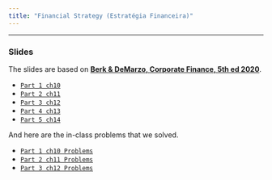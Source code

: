 ```yaml
---
title: "Financial Strategy (Estratégia Financeira)"
---
```


___

###  Slides

The slides are based on [**Berk & DeMarzo, Corporate Finance, 5th ed 2020**](https://www.amazon.com.br/Corporate-Finance-Global-Jonathan-Berk/dp/1292304154).


-   [`Part 1 ch10`](https://hcm.quarto.pub/ef_2023w_part_1/)
-   [`Part 2 ch11`](https://hcm.quarto.pub/ef_2023w_part_2/)
-   [`Part 3 ch12`](https://hcm.quarto.pub/ef_2023w_part_3/)
-   [`Part 4 ch13`](https://hcm.quarto.pub/ef_2023w_part_4/)
-   [`Part 5 ch14`](https://hcm.quarto.pub/ef_2023w_part_5/)

And here are the in-class problems that we solved.

-   [`Part 1 ch10 Problems`](https://hcm.quarto.pub/ef_2023w_part_1_problems/)
-   [`Part 2 ch11 Problems`](https://hcm.quarto.pub/ef_2023w_part_2_problems/)
-   [`Part 3 ch12 Problems`](https://hcm.quarto.pub/ef_2023w_part_3_problems/)


